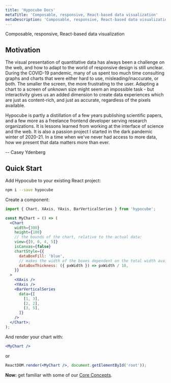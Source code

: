 ```yaml
---
title: 'Hypocube Docs'
metaTitle: 'Composable, responsive, React-based data visualization'
metaDescription: 'Composable, responsive, React-based data visualization'
---
```



Composable, responsive, React-based data visualization

<DemoContainer />

## Motivation

The visual presentation of quantitative data has always been a challenge on the web, and how to adapt to the world of responsive design is still unclear. During the COVID-19 pandemic, many of us spent too much time consulting graphs and charts that were either hard to use, misleading/inaccurate, or both. The smaller the screen, the more frustrating to the user.
Adapting a chart to a screen of unknown size might seem an impossible task - but interactivity gives us an added dimension to create data experiences which are just as content-rich, and just as accurate, regardless of the pixels available.

Hypocube is partly a distillation of a few years publishing scientific papers, and a few more as a freelance frontend developer serving research organizations. It is lessons learned from working at the interface of science and the web. It is also a passion project I started in the dark pandemic winter of 2020-21. In a time when we've never had access to more data, how we present that data matters more than ever.

-- Casey Ydenberg

## Quick Start

Add Hypocube to your existing React project:

```bash
npm i --save hypocube
```

Create a component:

```jsx
import { Chart, XAxis, YAxis, BarVerticalSeries } from 'hypocube';

const MyChart = () => (
  <Chart
    width={300}
    height={100}
    // the bounds of the chart, relative to the actual data:
    view={[0, 0, 4, 5]}
    isCanvas={false}
    chartStyle={{
      dataBoxFill: 'blue',
      // makes the width of the boxes dependent on the total width available:
      dataBoxThickness: ({ pxWidth }) => pxWidth / 10,
    }}
  >
    <XAxis />
    <YAxis />
    <BarVerticalSeries
      data={[
        [1, 3],
        [2, 2],
        [3, 5],
      ]}
    />
  </Chart>;
);
```

And render your chart with:

```jsx
<MyChart />
```

or

```jsx
ReactDOM.render(<MyChart />, document.getElementById('root'));
```

**Now:** get familiar with some of our [Core Concepts](./core-concepts).
